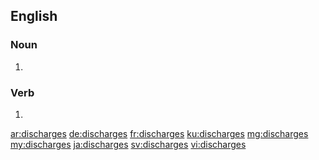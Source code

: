 ==English==

===Noun===
{{head|en|plural}}

# {{plural of|discharge|lang=en}}

===Verb===
{{head|en}}

# {{en-third-person singular of|discharge}}

[[ar:discharges]]
[[de:discharges]]
[[fr:discharges]]
[[ku:discharges]]
[[mg:discharges]]
[[my:discharges]]
[[ja:discharges]]
[[sv:discharges]]
[[vi:discharges]]